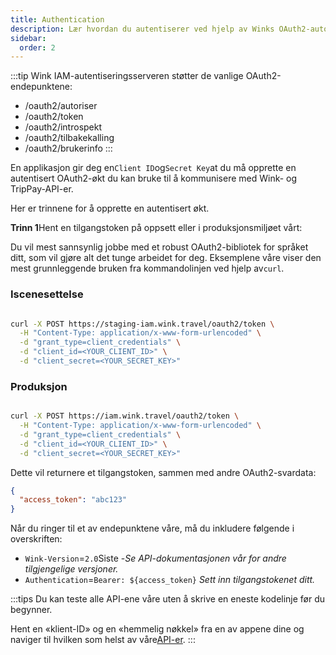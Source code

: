 ```yaml
---
title: Authentication
description: Lær hvordan du autentiserer ved hjelp av Winks OAuth2-autorisasjonsserver.
sidebar:
  order: 2
---
```

:::tip
Wink IAM-autentiseringsserveren støtter de vanlige OAuth2-endepunktene:

* /oauth2/autoriser
* /oauth2/token
* /oauth2/introspekt
* /oauth2/tilbakekalling
* /oauth2/brukerinfo
  :::

En applikasjon gir deg en`Client ID`og`Secret Key`at du må opprette en autentisert OAuth2-økt du kan bruke til å kommunisere med Wink- og TripPay-API-er.

Her er trinnene for å opprette en autentisert økt.

**Trinn 1**Hent en tilgangstoken på oppsett eller i produksjonsmiljøet vårt:

Du vil mest sannsynlig jobbe med et robust OAuth2-bibliotek for språket ditt, som vil gjøre alt det tunge arbeidet for deg.
Eksemplene våre viser den mest grunnleggende bruken fra kommandolinjen ved hjelp av`curl`.

### Iscenesettelse

```bash

curl -X POST https://staging-iam.wink.travel/oauth2/token \
  -H "Content-Type: application/x-www-form-urlencoded" \
  -d "grant_type=client_credentials" \
  -d "client_id=<YOUR_CLIENT_ID>" \
  -d "client_secret=<YOUR_SECRET_KEY>"

```

### Produksjon

```bash

curl -X POST https://iam.wink.travel/oauth2/token \
  -H "Content-Type: application/x-www-form-urlencoded" \
  -d "grant_type=client_credentials" \
  -d "client_id=<YOUR_CLIENT_ID>" \
  -d "client_secret=<YOUR_SECRET_KEY>"

```

Dette vil returnere et tilgangstoken, sammen med andre OAuth2-svardata:

```json
{
  "access_token": "abc123"
}
```

Når du ringer til et av endepunktene våre, må du inkludere følgende i overskriften:

* `Wink-Version`=`2.0`Siste -*Se API-dokumentasjonen vår for andre tilgjengelige versjoner.*
* `Authentication`=`Bearer: ${access_token}` *Sett inn tilgangstokenet ditt.*

:::tips
Du kan teste alle API-ene våre uten å skrive en eneste kodelinje før du begynner.

Hent en «klient-ID» og en «hemmelig nøkkel» fra en av appene dine og naviger til hvilken som helst av våre[API-er](/developers/apis).&#x20;
:::


